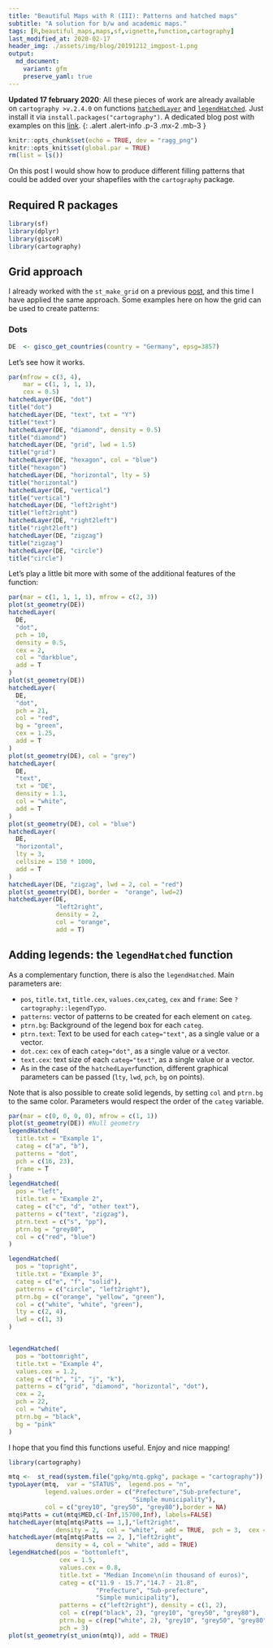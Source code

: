 ```yaml
---
title: "Beautiful Maps with R (III): Patterns and hatched maps"
subtitle: "A solution for b/w and academic maps."
tags: [R,beautiful_maps,maps,sf,vignette,function,cartography]
last_modified_at: 2020-02-17
header_img: ./assets/img/blog/20191212_imgpost-1.png
output: 
  md_document:
    variant: gfm
    preserve_yaml: true
---
```


**Updated 17 february 2020**: All these pieces of work are already available on `cartography >v.2.4.0` on functions [`hatchedLayer`](http://riatelab.github.io/cartography/docs/reference/hatchedLayer.html) and [`legendHatched`](https://riatelab.github.io/cartography/docs/reference/legendHatched.html). Just install it via `install.packages("cartography")`. A dedicated blog post with examples on this [link](../202002_cartography1). 
{: .alert .alert-info .p-3 .mx-2 .mb-3 }

```r
knitr::opts_chunk$set(echo = TRUE, dev = "ragg_png")
knitr::opts_knit$set(global.par = TRUE)
rm(list = ls())


```

On this post I would show how to produce different filling patterns that could be added over your shapefiles with the `cartography` package.


## Required R packages

```r
library(sf)
library(dplyr)
library(giscoR)
library(cartography)
```

## Grid approach

I already worked with the `st_make_grid` on a previous [post](https://dieghernan.github.io/201906_Beautiful1/), and this time I have applied the same approach. Some examples here on how the grid can be used to create patterns:

### Dots

```r
DE  <- gisco_get_countries(country = "Germany", epsg=3857)

```


Let's see how it works.

```r


par(mfrow = c(3, 4),
    mar = c(1, 1, 1, 1),
    cex = 0.5)
hatchedLayer(DE, "dot")
title("dot")
hatchedLayer(DE, "text", txt = "Y")
title("text")
hatchedLayer(DE, "diamond", density = 0.5)
title("diamond")
hatchedLayer(DE, "grid", lwd = 1.5)
title("grid")
hatchedLayer(DE, "hexagon", col = "blue")
title("hexagon")
hatchedLayer(DE, "horizontal", lty = 5)
title("horizontal")
hatchedLayer(DE, "vertical")
title("vertical")
hatchedLayer(DE, "left2right")
title("left2right")
hatchedLayer(DE, "right2left")
title("right2left")
hatchedLayer(DE, "zigzag")
title("zigzag")
hatchedLayer(DE, "circle")
title("circle")
```

Let's play a little bit more with some of the additional features of the function:

```r


par(mar = c(1, 1, 1, 1), mfrow = c(2, 3))
plot(st_geometry(DE))
hatchedLayer(
  DE,
  "dot",
  pch = 10,
  density = 0.5,
  cex = 2,
  col = "darkblue",
  add = T
)
plot(st_geometry(DE))
hatchedLayer(
  DE,
  "dot",
  pch = 21,
  col = "red",
  bg = "green",
  cex = 1.25,
  add = T
)
plot(st_geometry(DE), col = "grey")
hatchedLayer(
  DE,
  "text",
  txt = "DE",
  density = 1.1,
  col = "white",
  add = T
)
plot(st_geometry(DE), col = "blue")
hatchedLayer(
  DE,
  "horizontal",
  lty = 3,
  cellsize = 150 * 1000,
  add = T
)
hatchedLayer(DE, "zigzag", lwd = 2, col = "red")
plot(st_geometry(DE), border =  "orange", lwd=2)
hatchedLayer(DE,
             "left2right",
             density = 2,
             col = "orange",
             add = T)
```

## Adding legends: the `legendHatched` function

As a complementary function, there is also the `legendHatched`. Main parameters are:

-   `pos`, `title.txt`, `title.cex`, `values.cex`,`categ`, `cex` and `frame`: See `?cartography::legendTypo`.
-   `patterns`: vector of patterns to be created for each element on `categ`.
-   `ptrn.bg`: Background of the legend box for each `categ`.
-   `ptrn.text`: Text to be used for each `categ="text"`, as a single value or a vector.
-   `dot.cex`: `cex` of each `categ="dot"`, as a single value or a vector.
-   `text.cex`: text size of each `categ="text"`, as a single value or a vector.
-   As in the case of the `hatchedLayer`function, different graphical parameters can be passed (`lty`, `lwd`, `pch`, `bg` on points).

Note that is also possible to create solid legends, by setting `col` and `ptrn.bg` to the same color. Parameters would respect the order of the `categ` variable.

```r


par(mar = c(0, 0, 0, 0), mfrow = c(1, 1))
plot(st_geometry(DE)) #Null geometry
legendHatched(
  title.txt = "Example 1",
  categ = c("a", "b"),
  patterns = "dot",
  pch = c(16, 23),
  frame = T
)
legendHatched(
  pos = "left",
  title.txt = "Example 2",
  categ = c("c", "d", "other text"),
  patterns = c("text", "zigzag"),
  ptrn.text = c("s", "pp"),
  ptrn.bg = "grey80",
  col = c("red", "blue")
)

legendHatched(
  pos = "topright",
  title.txt = "Example 3",
  categ = c("e", "f", "solid"),
  patterns = c("circle", "left2right"),
  ptrn.bg = c("orange", "yellow", "green"),
  col = c("white", "white", "green"),
  lty = c(2, 4),
  lwd = c(1, 3)
)


legendHatched(
  pos = "bottomright",
  title.txt = "Example 4",
  values.cex = 1.2,
  categ = c("h", "i", "j", "k"),
  patterns = c("grid", "diamond", "horizontal", "dot"),
  cex = 2,
  pch = 22,
  col = "white",
  ptrn.bg = "black",
  bg = "pink"
)
```

I hope that you find this functions useful. Enjoy and nice mapping!

```r
library(cartography)

mtq <-  st_read(system.file("gpkg/mtq.gpkg", package = "cartography"))
typoLayer(mtq,  var = "STATUS",  legend.pos = "n",
          legend.values.order = c("Prefecture","Sub-prefecture",
                                  "Simple municipality"),
          col = c("grey10", "grey50", "grey80"),border = NA)
mtq$Patts = cut(mtq$MED,c(-Inf,15700,Inf), labels=FALSE)
hatchedLayer(mtq[mtq$Patts == 1,],"left2right",
             density = 2,  col = "white",  add = TRUE,  pch = 3,  cex = 0.6)
hatchedLayer(mtq[mtq$Patts == 2, ],"left2right",
             density = 4, col = "white", add = TRUE)
legendHatched(pos = "bottomleft",
              cex = 1.5,
              values.cex = 0.8,
              title.txt = "Median Income\n(in thousand of euros)",
              categ = c("11.9 - 15.7","14.7 - 21.8",
                        "Prefecture", "Sub-prefecture",
                        "Simple municipality"),
              patterns = c("left2right"), density = c(1, 2),
              col = c(rep("black", 2), "grey10", "grey50", "grey80"),
              ptrn.bg = c(rep("white", 2), "grey10", "grey50", "grey80"),
              pch = 3)
plot(st_geometry(st_union(mtq)), add = TRUE)

```
